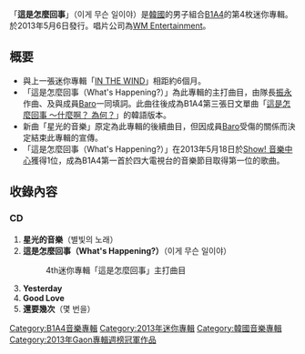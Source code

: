{{unreferenced|time=2011-06-29T06:06:19+00:00}}
{{Infobox Album
| Name = 這是怎麼回事
<!-- 因文件已删，故注解：| Cover = B1A4 - WGO.jpg -->
| Artist = [[B1A4|B1A4]] 
| Type = 迷你專輯
| Released = 2013年5月6日
| Recorded = 2013年
| Genre = [[K-POP|K-POP]]
| Length = 
| Label = [[WM_Entertainment|WM Entertainment]]
| Producer = 
| Certification  = 
| Chart position = 
| Reviews = 
| Last album            = [[IN_THE_WIND|IN THE WIND]]<br />（2012年）
| This album            = '''這是怎麼回事'''<br />（2013年）
| Next album            = [[超級精選2|超級精選2]]<br />（2013年）
| Misc           = 
}}

「'''這是怎麼回事'''」（이게 무슨 일이야）是[[韓國|韓國]]的男子組合[[B1A4|B1A4]]的第4枚迷你專輯。於2013年5月6日發行。唱片公司為[[WM_Entertainment|WM Entertainment]]。

== 概要 ==
* 與上一張迷你專輯「[[IN_THE_WIND|IN THE WIND]]」相距約6個月。
* 「這是怎麼回事（What's Happening?）」為此專輯的主打曲目，由隊長[[振永|振永]]作曲、及與成員[[Baro|Baro]]一同填詞。此曲往後成為B1A4第三張日文單曲「[[這是怎麼回事_～什麼啊？_為何？|這是怎麼回事 ～什麼啊？ 為何？]]」的韓語版本。
* 新曲「星光的音樂」原定為此專輯的後續曲目，但因成員[[Baro|Baro]]受傷的關係而決定結束此專輯的宣傳。
* 「這是怎麼回事（What's Happening?）」在2013年5月18日於[[Show!_音樂中心|Show! 音樂中心]]獲得1位，成為B1A4第一首於四大電視台的音樂節目取得第一位的歌曲。

==收錄內容==
===CD===
#'''星光的音樂'''（별빛의 노래）
#'''這是怎麼回事（What's Happening?）'''（이게 무슨 일이야）
#:4th迷你專輯「這是怎麼回事」主打曲目
#'''Yesterday'''
#'''Good Love'''
#'''還要幾次'''（몇 번을）

{{B1A4}}
{{Gaon專輯週榜冠軍 (2013年)|2013年5月11日}}
{{DEFAULTSORT:Ige Museun Iriya}}
[[Category:B1A4音樂專輯|Category:B1A4音樂專輯]]
[[Category:2013年迷你專輯|Category:2013年迷你專輯]]
[[Category:韓國音樂專輯|Category:韓國音樂專輯]]
[[Category:2013年Gaon專輯週榜冠軍作品|Category:2013年Gaon專輯週榜冠軍作品]]